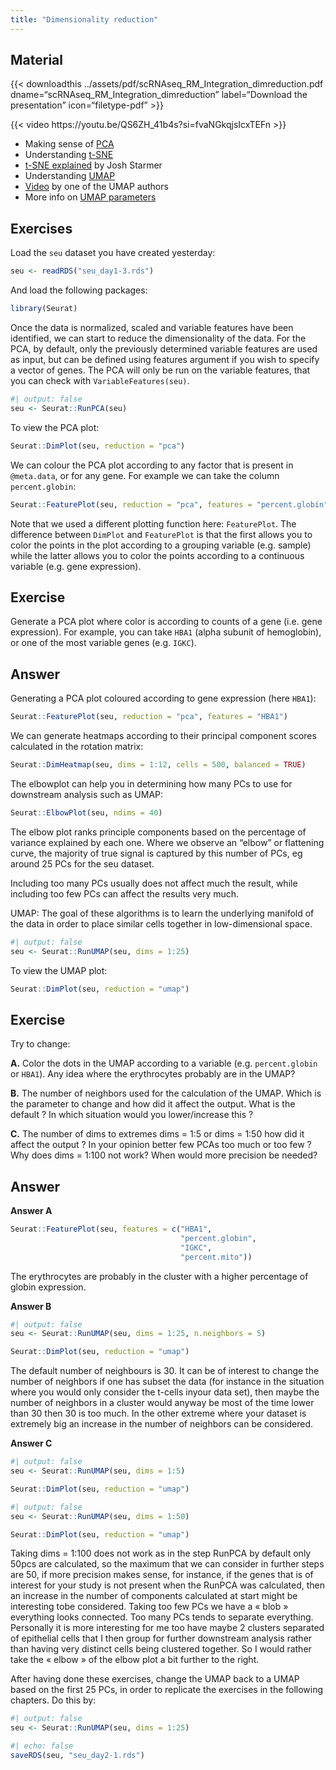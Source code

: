 ```yaml
---
title: "Dimensionality reduction"
---
```



## Material

{{< downloadthis ../assets/pdf/scRNAseq_RM_Integration_dimreduction.pdf dname="scRNAseq_RM_Integration_dimreduction" label="Download the presentation" icon="filetype-pdf" >}}

{{< video https://youtu.be/QS6ZH_41b4s?si=fvaNGkqjsIcxTEFn >}}

- Making sense of [PCA](https://stats.stackexchange.com/questions/2691/making-sense-of-principal-component-analysis-eigenvectors-eigenvalues)
- Understanding [t-SNE](https://distill.pub/2016/misread-tsne/)
- [t-SNE explained](https://www.youtube.com/watch?v=NEaUSP4YerM) by Josh Starmer
- Understanding [UMAP](https://pair-code.github.io/understanding-umap/)
- [Video](https://www.youtube.com/watch?v=nq6iPZVUxZU) by one of the UMAP authors
- More info on [UMAP parameters](https://umap.scikit-tda.org/parameters.html)


## Exercises

Load the `seu` dataset you have created yesterday:

```r
seu <- readRDS("seu_day1-3.rds")
```

And load the following packages:

```r
library(Seurat)
```

Once the data is normalized, scaled and variable features have been identified, we can start to reduce the dimensionality of the data.
For the PCA, by default, only the previously determined variable features are used as input, but can be defined using features argument if you wish to specify a vector of genes. The PCA will only be run on the variable features, that you can check with `VariableFeatures(seu)`.

```r
#| output: false
seu <- Seurat::RunPCA(seu)
```

To view the PCA plot:

```r
Seurat::DimPlot(seu, reduction = "pca")
```

We can colour the PCA plot according to any factor that is present in `@meta.data`, or for any gene. For example we can take the column `percent.globin`:

```r
Seurat::FeaturePlot(seu, reduction = "pca", features = "percent.globin")
```


::: {.callout-note}
Note that we used a different plotting function here: `FeaturePlot`. The difference between `DimPlot` and `FeaturePlot` is that the first allows you to color the points in the plot according to a grouping variable (e.g. sample) while the latter allows you to color the points according to a continuous variable (e.g. gene expression).
::: 

::: {.callout-important}
## Exercise
Generate a PCA plot where color is according to counts of a gene (i.e. gene expression). For example, you can take `HBA1` (alpha subunit of hemoglobin), or one of the most variable genes (e.g. `IGKC`).
::: 

::: {.callout-tip collapse="true"}
## Answer
Generating a PCA plot coloured according to gene expression (here `HBA1`):

```r
Seurat::FeaturePlot(seu, reduction = "pca", features = "HBA1")
```
:::


We can generate heatmaps according to their principal component scores calculated in the rotation matrix:

```r
Seurat::DimHeatmap(seu, dims = 1:12, cells = 500, balanced = TRUE)
```

The elbowplot can help you in determining how many PCs to use for downstream analysis such as UMAP:

```r
Seurat::ElbowPlot(seu, ndims = 40)
```

The elbow plot ranks principle components based on the percentage of variance explained by each one. Where we observe an "elbow" or flattening curve, the majority of true signal is captured by this number of PCs, eg around 25 PCs for the seu dataset.

Including too many PCs usually does not affect much the result, while including too few PCs can affect the results very much.

UMAP: The goal of these algorithms is to learn the underlying manifold of the data in order to place similar cells together in low-dimensional space.

```r
#| output: false
seu <- Seurat::RunUMAP(seu, dims = 1:25)
```

To view the UMAP plot:

```r
Seurat::DimPlot(seu, reduction = "umap")
```


::: {.callout-important}
## Exercise

Try to change:

**A.** Color the dots in the UMAP according to a variable (e.g. `percent.globin` or `HBA1`). Any idea where the erythrocytes probably are in the UMAP?

**B.** The number of neighbors used for the calculation of the UMAP. Which is the parameter to change and how did it affect the output. What is the default ? In which situation would you lower/increase this ?

**C.** The number of dims to extremes dims = 1:5 or dims = 1:50 how
did it affect the output ? In your opinion better few PCAs too much or too few ?
Why does dims = 1:100 not work? When would more precision be needed?

:::

::: {.callout-tip collapse="true"}

## Answer

**Answer A** 

```r
Seurat::FeaturePlot(seu, features = c("HBA1",
                                      "percent.globin",
                                      "IGKC",
                                      "percent.mito"))
```

The erythrocytes are probably in the cluster with a higher percentage of globin expression.

**Answer B**

```r
#| output: false
seu <- Seurat::RunUMAP(seu, dims = 1:25, n.neighbors = 5)
```

```r
Seurat::DimPlot(seu, reduction = "umap")
```

The default number of neighbours is 30. It can be of interest to change the number of neighbors if one has subset the data (for instance in the situation where you would only consider the t-cells inyour data set), then maybe the number of neighbors in a cluster would anyway be most of the time lower than 30 then 30 is too much. In the other extreme where your dataset is extremely big an increase in the number of neighbors can be considered.

**Answer C** 

```r
#| output: false
seu <- Seurat::RunUMAP(seu, dims = 1:5)
```

```r
Seurat::DimPlot(seu, reduction = "umap")
``` 

```r
#| output: false
seu <- Seurat::RunUMAP(seu, dims = 1:50) 
```

```r
Seurat::DimPlot(seu, reduction = "umap")
```

Taking dims = 1:100 does not work as in the step RunPCA by default only 50pcs are calculated, so the maximum that we can consider in further steps are 50, if more precision makes sense, for instance, if the genes that is of interest for your study is not present when the RunPCA was calculated, then an increase in the number of components calculated at start might be interesting tobe considered. Taking too few PCs we have a « blob » everything looks connected. Too many PCs tends to separate everything. Personally it is more interesting for me too have maybe 2 clusters separated of epithelial cells that I then group for further downstream analysis rather than having very distinct cells being clustered together. So I would rather take the « elbow » of the elbow plot a bit further to the right.

:::

::: {callout-warning}
After having done these exercises, change the UMAP back to a UMAP based on the first 25 PCs, in order to replicate the exercises in the following chapters. Do this by:

```r
#| output: false
seu <- Seurat::RunUMAP(seu, dims = 1:25)
```

:::

```r
#| echo: false
saveRDS(seu, "seu_day2-1.rds")
```

